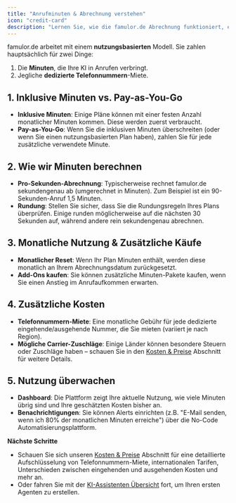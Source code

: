 ```yaml
---
title: "Anrufminuten & Abrechnung verstehen"
icon: "credit-card"
description: "Lernen Sie, wie die famulor.de Abrechnung funktioniert, einschließlich Anrufminuten-Berechnung, Telefonnummern-Miete und Nutzungsüberwachung"
---
```


famulor.de arbeitet mit einem **nutzungsbasierten** Modell. Sie zahlen hauptsächlich für zwei Dinge:

1. Die **Minuten**, die Ihre KI in Anrufen verbringt.
2. Jegliche **dedizierte Telefonnummern**-Miete.

## 1. Inklusive Minuten vs. Pay-as-You-Go

- **Inklusive Minuten**: Einige Pläne können mit einer festen Anzahl monatlicher Minuten kommen. Diese werden zuerst verbraucht.
- **Pay-as-You-Go**: Wenn Sie die inklusiven Minuten überschreiten (oder wenn Sie einen nutzungsbasierten Plan haben), zahlen Sie für jede zusätzliche verwendete Minute.

## 2. Wie wir Minuten berechnen

- **Pro-Sekunden-Abrechnung**: Typischerweise rechnet famulor.de sekundengenau ab (umgerechnet in Minuten). Zum Beispiel ist ein 90-Sekunden-Anruf 1,5 Minuten.
- **Rundung**: Stellen Sie sicher, dass Sie die Rundungsregeln Ihres Plans überprüfen. Einige runden möglicherweise auf die nächsten 30 Sekunden auf, während andere rein sekundengenau abrechnen.

## 3. Monatliche Nutzung & Zusätzliche Käufe

- **Monatlicher Reset**: Wenn Ihr Plan Minuten enthält, werden diese monatlich an Ihrem Abrechnungsdatum zurückgesetzt.
- **Add-Ons kaufen**: Sie können zusätzliche Minuten-Pakete kaufen, wenn Sie einen Anstieg im Anrufaufkommen erwarten.

## 4. Zusätzliche Kosten

- **Telefonnummern-Miete**: Eine monatliche Gebühr für jede dedizierte eingehende/ausgehende Nummer, die Sie mieten (variiert je nach Region).
- **Mögliche Carrier-Zuschläge**: Einige Länder können besondere Steuern oder Zuschläge haben – schauen Sie in den [Kosten & Preise](/de/pricing/overview) Abschnitt für weitere Details.

## 5. Nutzung überwachen

- **Dashboard**: Die Plattform zeigt Ihre aktuelle Nutzung, wie viele Minuten übrig sind und Ihre geschätzten Kosten bisher an.
- **Benachrichtigungen**: Sie können Alerts einrichten (z.B. "E-Mail senden, wenn ich 80% der monatlichen Minuten erreiche") über die No-Code Automatisierungsplattform.

**Nächste Schritte**

- Schauen Sie sich unseren [Kosten & Preise](/de/pricing/overview) Abschnitt für eine detaillierte Aufschlüsselung von Telefonnummern-Miete, internationalen Tarifen, Unterschieden zwischen eingehenden und ausgehenden Kosten und mehr an.
- Oder fahren Sie mit der [KI-Assistenten Übersicht](/de/ai-assistants/what-is-ai-assistant) fort, um Ihren ersten Agenten zu erstellen. 